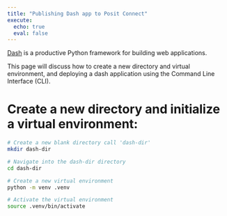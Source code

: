 ```yaml
---
title: "Publishing Dash app to Posit Connect"
execute: 
  echo: true
  eval: false
---
```


::: callout-note
[Dash](https://plotly.com/dash/) is a productive Python framework for building web applications.
:::

This page will discuss how to create a new directory and virtual environment, and deploying a dash application using the Command Line Interface (CLI).

# Create a new directory and initialize a virtual environment:

```bash
# Create a new blank directory call 'dash-dir'
mkdir dash-dir

# Navigate into the dash-dir directory
cd dash-dir

# Create a new virtual environment
python -m venv .venv

# Activate the virtual environment
source .venv/bin/activate
```

